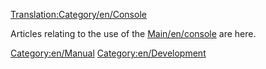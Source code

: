 [[Translation:Category/en/Console]]

Articles relating to the use of the [[Main/en/console]] are here.

[[Category:en/Manual]]
[[Category:en/Development]]